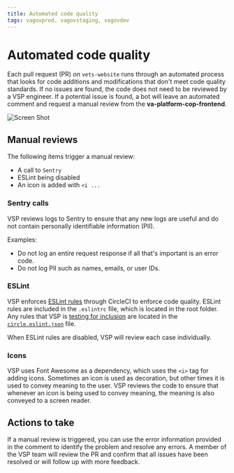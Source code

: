```yaml
---
title: Automated code quality
tags: vagovprod, vagovstaging, vagovdev
---
```


# Automated code quality

Each pull request (PR) on `vets-website` runs through an automated process that looks for code additions and modifications that don't meet code quality standards. If no issues are found, the code does not need to be reviewed by a VSP engineer. If a potential issue is found, a bot will leave an automated comment and request a manual review from the **va-platform-cop-frontend**.

![Screen Shot](https://images.zenhubusercontent.com/5e387fa505ac7e30c820a2da/a09c4c8c-ae32-4142-8fa5-0fc81b6a1892)

## Manual reviews

The following items trigger a manual review:

- A call to `Sentry`
- ESLint being disabled
- An icon is added with `<i ...`

### Sentry calls

VSP reviews logs to Sentry to ensure that any new logs are useful and do not contain personally identifiable information (PII).

Examples:

- Do not log an entire request response if all that's important is an error code.
- Do not log PII such as names, emails, or user IDs.

### ESLint

VSP enforces [ESLint rules](https://github.com/department-of-veterans-affairs/va.gov-team/tree/master/platform/engineering/frontend/eslint) through CircleCI to enforce code quality. ESLint rules are included in the `.eslintrc` file, which is located in the root folder. Any rules that VSP is [testing for inclusion](https://github.com/department-of-veterans-affairs/va.gov-team/blob/master/platform/engineering/frontend/eslint/adding-new-rules.md) are located in the [`circle.eslint.json`](https://github.com/department-of-veterans-affairs/vets-website/blob/main/circle.eslint.json) file.

When ESLint rules are disabled, VSP will review each case individually.

### Icons

VSP uses Font Awesome as a dependency, which uses the `<i>` tag for adding icons. Sometimes an icon is used as decoration, but other times it is used to convey meaning to the user. VSP reviews the code to ensure that whenever an icon is being used to convey meaning, the meaning is also conveyed to a screen reader.

## Actions to take

If a manual review is triggered, you can use the error information provided in the comment to identify the problem and resolve any errors. A member of the VSP team will review the PR and confirm that all issues have been resolved or will follow up with more feedback.
